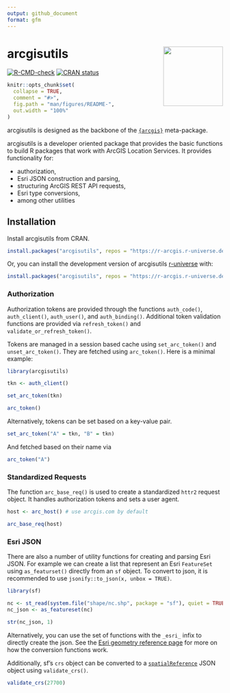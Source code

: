 ```yaml
---
output: github_document
format: gfm
---
```

# arcgisutils <img src="man/figures/logo.svg" align="right" height="139" alt="" />

<!-- badges: start -->
[![R-CMD-check](https://github.com/R-ArcGIS/arcgisutils/actions/workflows/R-CMD-check.yaml/badge.svg)](https://github.com/R-ArcGIS/arcgisutils/actions/workflows/R-CMD-check.yaml)
[![CRAN status](https://www.r-pkg.org/badges/version/arcgisutils)](https://CRAN.R-project.org/package=arcgisutils)
<!-- badges: end -->

```r
knitr::opts_chunk$set(
  collapse = TRUE,
  comment = "#>",
  fig.path = "man/figures/README-",
  out.width = "100%"
)
```


arcgisutils is designed as the backbone of the [`{arcgis}`](https://github.com/r-arcgis/arcgis) meta-package.

arcgisutils is a developer oriented package that provides the basic functions to build R packages that work with ArcGIS Location Services. It provides functionality for:

- authorization, 
- Esri JSON construction and parsing, 
- structuring ArcGIS REST API requests,
- Esri type conversions,
- among other utilities

## Installation

Install arcgisutils from CRAN.

``` r
install.packages("arcgisutils", repos = "https://r-arcgis.r-universe.dev")
```

Or, you can install the development version of arcgisutils [r-universe](https://r-arcgis.r-universe.dev/) with:

``` r
install.packages("arcgisutils", repos = "https://r-arcgis.r-universe.dev")
```

### Authorization 

Authorization tokens are provided through the functions `auth_code()`, `auth_client()`, `auth_user()`, and `auth_binding()`. Additional token validation functions are provided via `refresh_token()` and `validate_or_refresh_token()`. 

Tokens are managed in a session based cache using `set_arc_token()` and `unset_arc_token()`. They are fetched using `arc_token()`. Here is a minimal example:


```r
library(arcgisutils)

tkn <- auth_client()

set_arc_token(tkn)

arc_token()
```

Alternatively, tokens can be set based on a key-value pair. 

```r
set_arc_token("A" = tkn, "B" = tkn)
```

And fetched based on their name via

```r
arc_token("A")
```

### Standardized Requests 

The function `arc_base_req()` is used to create a standardized `httr2` request object. It handles authorization tokens and sets a user agent.

```r
host <- arc_host() # use arcgis.com by default

arc_base_req(host)
```

### Esri JSON

There are also a number of utility functions for creating and parsing Esri JSON. For example we can create a list that represent an Esri `FeatureSet` using `as_featurset()` directly from an `sf` object. To convert to json, it is recommended to use `jsonify::to_json(x, unbox = TRUE)`.

```r
library(sf)

nc <- st_read(system.file("shape/nc.shp", package = "sf"), quiet = TRUE)
nc_json <- as_featureset(nc)

str(nc_json, 1)
```

Alternatively, you can use the set of functions with the `_esri_` infix to directly create the json. See the [Esri geometry reference page](https://r.esri.com/arcgisutils/reference/esri_geometry.html) for more on how the conversion functions work. 

Additionally, sf's `crs` object can be converted to a [`spatialReference`](https://developers.arcgis.com/documentation/common-data-types/geometry-objects.htm#GUID-DFF0E738-5A42-40BC-A811-ACCB5814BABC) JSON object using `validate_crs()`.

```r
validate_crs(27700)
```





